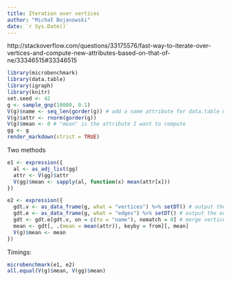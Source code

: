 ```yaml
---
title: Iteration over vertices
author: "Michał Bojanowski"
date: `r Sys.Date()`
---
```


http://stackoverflow.com/questions/33175576/fast-way-to-iterate-over-vertices-and-compute-new-attributes-based-on-that-of-ne/33346515#33346515


```r
library(microbenchmark)
library(data.table)
library(igraph)
library(knitr)
set.seed <- 42
g <- sample_gnp(10000, 0.1)
V(g)$name <- seq_len(gorder(g)) # add a name attribute for data.table merge
V(g)$attr <- rnorm(gorder(g))
V(g)$mean <- 0 # "mean" is the attribute I want to compute
gg <- g
render_markdown(strict = TRUE)
```

Two methods

```r
e1 <- expression({
  al <- as_adj_list(gg)
  attr <- V(gg)$attr
  V(gg)$mean <- sapply(al, function(x) mean(attr[x]))  
})

e2 <- expression({
  gdt.v <- as_data_frame(g, what = "vertices") %>% setDT() # output the vertices
  gdt.e <- as_data_frame(g, what = "edges") %>% setDT() # output the edges
  gdt <- gdt.e[gdt.v, on = c(to = "name"), nomatch = 0] # merge vertices and edges data.table
  mean <- gdt[, .(mean = mean(attr)), keyby = from][, mean]
  V(g)$mean <- mean 
})
```

Timings:

```r
microbenchmark(e1, e2)
all.equal(V(g)$mean, V(gg)$mean)
```
